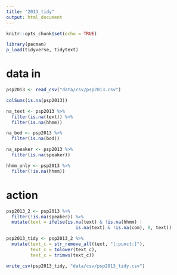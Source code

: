 ```yaml
---
title: "2013_tidy"
output: html_document
---
```


```r
knitr::opts_chunk$set(echo = TRUE)

library(pacman)
p_load(tidyverse, tidytext)
```

# data in
```r
psp2013 <- read_csv("data/csv/psp2013.csv")

colSums(is.na(psp2013))

na_text <- psp2013 %>%
  filter(is.na(text)) %>%
  filter(is.na(hhmm))

na_bod <- psp2013 %>%
  filter(is.na(bod))

na_speaker <- psp2013 %>%
  filter(is.na(speaker))

hhmm_only <- psp2013 %>%
  filter(!is.na(hhmm))
```

# action
```r
psp2013_2 <- psp2013 %>%
  filter(!is.na(speaker)) %>%
  mutate(text = ifelse(is.na(text) & !is.na(hhmm) |
                          is.na(text) & !is.na(com), 0, text))

psp2013_tidy <- psp2013_2 %>%
  mutate(text_c = str_remove_all(text, "[:punct:]"),
         text_c = tolower(text_c),
         text_c = trimws(text_c))

write_csv(psp2013_tidy, "data/csv/psp2013_tidy.csv")
```

